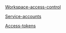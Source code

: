 [Workspace-access-control](Security/Workspace-access-control.md)

[Service-accounts](Security/Service-accounts.md)

[Access-tokens](Security/Access-tokens.md)